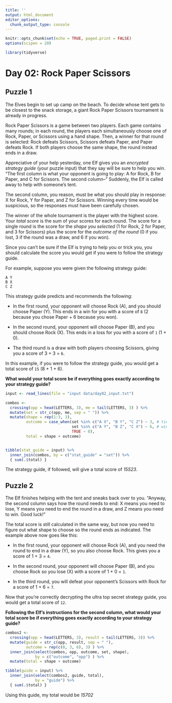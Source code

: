 ```yaml
---
title: ''
output: html_document
editor_options: 
  chunk_output_type: console
---
```


```r
knitr::opts_chunk$set(echo = TRUE, paged.print = FALSE)
options(scipen = 20)

library(tidyverse)
```

# Day 02: Rock Paper Scissors

## Puzzle 1

The Elves begin to set up camp on the beach. To decide whose tent gets to be closest to the snack storage, a giant Rock Paper Scissors tournament is already in progress.

Rock Paper Scissors is a game between two players. Each game contains many rounds; in each round, the players each simultaneously choose one of Rock, Paper, or Scissors using a hand shape. Then, a winner for that round is selected: Rock defeats Scissors, Scissors defeats Paper, and Paper defeats Rock. If both players choose the same shape, the round instead ends in a draw.

Appreciative of your help yesterday, one Elf gives you an *encrypted strategy guide* (your puzzle input) that they say will be sure to help you win. "The first column is what your opponent is going to play: A for Rock, B for Paper, and C for Scissors. The second column--" Suddenly, the Elf is called away to help with someone's tent.

The second column, you reason, must be what you should play in response: X for Rock, Y for Paper, and Z for Scissors. Winning every time would be suspicious, so the responses must have been carefully chosen.

The winner of the whole tournament is the player with the highest score. Your *total score* is the sum of your scores for each round. The score for a single round is the score for the *shape you selected* (1 for Rock, 2 for Paper, and 3 for Scissors) plus the score for the *outcome of the round* (0 if you lost, 3 if the round was a draw, and 6 if you won).

Since you can't be sure if the Elf is trying to help you or trick you, you should calculate the score you would get if you were to follow the strategy guide.

For example, suppose you were given the following strategy guide:

```
A Y
B X
C Z
```

This strategy guide predicts and recommends the following:

- In the first round, your opponent will choose Rock (A), and you should choose Paper (Y). This ends in a win for you with a score of `8` (2 because you chose Paper + 6 because you won).

- In the second round, your opponent will choose Paper (B), and you should choose Rock (X). This ends in a loss for you with a score of `1` (1 + 0).

- The third round is a draw with both players choosing Scissors, giving you a score of 3 + 3 = `6`.

In this example, if you were to follow the strategy guide, you would get a total score of `15` (8 + 1 + 6).

**What would your total score be if everything goes exactly according to your strategy guide?**



```r
input <- read_lines(file = "input data/day02_input.txt")
```


```r
combos <- 
  crossing(opp = head(LETTERS, 3), me = tail(LETTERS, 3) ) %>% 
  mutate(set = str_c(opp, me, sep = " ")) %>% 
  mutate(shape = rep(1:3, 3), 
         outcome = case_when(set %in% c("A X", "B Y", "C Z") ~ 3, # tie 
                             set %in% c("A Y", "B Z", "C X") ~ 6, # win
                             TRUE ~ 0), 
         total = shape + outcome)


tibble(stat_guide = input) %>% 
  inner_join(combos, by = c("stat_guide" = "set")) %>% 
  { sum(.$total) }

```

The strategy guide, if followed, will give a total score of *15523*.



## Puzzle 2

The Elf finishes helping with the tent and sneaks back over to you. "Anyway, the second column says how the round needs to end: X means you need to lose, Y means you need to end the round in a draw, and Z means you need to win. Good luck!"

The total score is still calculated in the same way, but now you need to figure out what shape to choose so the round ends as indicated. The example above now goes like this:

- In the first round, your opponent will choose Rock (A), and you need the round to end in a draw (Y), so you also choose Rock. This gives you a score of 1 + 3 = `4`.

- In the second round, your opponent will choose Paper (B), and you choose Rock so you lose (X) with a score of 1 + 0 = `1`.

- In the third round, you will defeat your opponent's Scissors with Rock for a score of 1 + 6 = `7`.

Now that you're correctly decrypting the ultra top secret strategy guide, you would get a total score of `12`.

**Following the Elf's instructions for the second column, what would your total score be if everything goes exactly according to your strategy guide?**


```r
combos2 <- 
  crossing(opp = head(LETTERS, 3), result = tail(LETTERS, 3)) %>% 
  mutate(guide = str_c(opp, result, sep = " "),
         outcome = rep(c(0, 3, 6), 3) ) %>% 
  inner_join(select(combos, opp, outcome, set, shape), 
             by = c("outcome", "opp") ) %>% 
  mutate(total = shape + outcome)

tibble(guide = input) %>% 
  inner_join(select(combos2, guide, total), 
             by = "guide") %>% 
  { sum(.$total) }
```


Using this guide, my total would be *15702*
